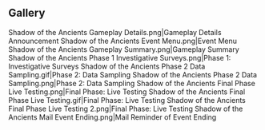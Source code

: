 {{EventTabs}}
==Gallery==
<gallery hideaddbutton="true" captionalign="center">
Shadow of the Ancients Gameplay Details.png|Gameplay Details Announcement
Shadow of the Ancients Event Menu.png|Event Menu
Shadow of the Ancients Gameplay Summary.png|Gameplay Summary
Shadow of the Ancients Phase 1 Investigative Surveys.png|Phase 1: Investigative Surveys
Shadow of the Ancients Phase 2 Data Sampling.gif|Phase 2: Data Sampling
Shadow of the Ancients Phase 2 Data Sampling.png|Phase 2: Data Sampling
Shadow of the Ancients Final Phase Live Testing.png|Final Phase: Live Testing
Shadow of the Ancients Final Phase Live Testing.gif|Final Phase: Live Testing
Shadow of the Ancients Final Phase Live Testing 2.png|Final Phase: Live Testing
Shadow of the Ancients Mail Event Ending.png|Mail Reminder of Event Ending
</gallery>